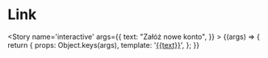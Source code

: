 
<Meta title='atoms/Link' />

# Link

<Story name='interactive'
    args={{
        text: "Załóż nowe konto",
    }}
    >
    {(args) => {
        return {
            props: Object.keys(args),
            template: '<a class="a-link" href="http://google.com" target="_blank">{{text}}</a>',
        };
    }}
</Story>
